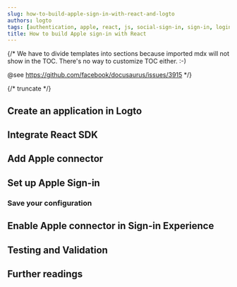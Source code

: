 ```yaml
---
slug: how-to-build-apple-sign-in-with-react-and-logto
authors: logto
tags: [authentication, apple, react, js, social-sign-in, sign-in, login]
title: How to build Apple sign-in with React
---
```


{/*
  We have to divide templates into sections because imported mdx will not show in the TOC.
  There's no way to customize TOC either. :-)

  @see https://github.com/facebook/docusaurus/issues/3915
*/}



{/* truncate */}

<Intro connector={connector} sdk="React" link="https://reactjs.org/" />

## Create an application in Logto

<CreateApplication type="Single page app" framework="React" />

## Integrate React SDK

<IntegrateSdk />

## Add Apple connector

<AddSocialConnector connector={connector} framework="React" />

## Set up Apple Sign-in

<ConnectorGuide />

### Save your configuration

<SaveYourConfiguration connector={connector} />

## Enable Apple connector in Sign-in Experience

<EnableSocialConnector connector={connector} />

## Testing and Validation

<TestingAndValidation connector={connector} sdk="React" />

## Further readings

<FurtherReadings />